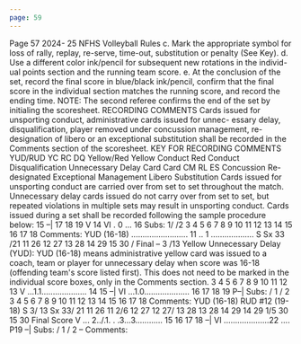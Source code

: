 ```yaml
---
page: 59
---
```


Page 57 2024- 25 NFHS Volleyball Rules c. Mark the appropriate symbol for loss of rally, replay, re-serve, time-out, substitution or penalty (See Key). d. Use a different color ink/pencil for subsequent new rotations in the individ- ual points section and the running team score. e. At the conclusion of the set, record the final score in blue/black ink/pencil, confirm that the final score in the individual section matches the running score, and record the ending time. NOTE: The second referee confirms the end of the set by initialing the scoresheet. RECORDING COMMENTS Cards issued for unsporting conduct, administrative cards issued for unnec- essary delay, disqualification, player removed under concussion management, re-designation of libero or an exceptional substitution shall be recorded in the Comments section of the scoresheet. KEY FOR RECORDING COMMENTS YUD/RUD YC RC DQ Yellow/Red Yellow Conduct Red Conduct Disqualification Unnecessary Delay Card Card CM RL ES Concussion Re-designated Exceptional Management Libero Substitution Cards issued for unsporting conduct are carried over from set to set throughout the match. Unnecessary delay cards issued do not carry over from set to set, but repeated violations in multiple sets may result in unsporting conduct. Cards issued during a set shall be recorded following the sample procedure below: 15 –| 17 18 19 V 14 VI . 0 ... 16 Subs: 1/ /2 3 4 5 6 7 8 9 10 11 12 13 14 15 16 17 18 Comments: YUD (16-18) ......................... 11 .. 1 ................... S Sx 33 /21 11 26 12 27 13 28 14 29 15 30 / Final – 3 /13 Yellow Unnecessary Delay (YUD): YUD (16-18) means administrative yellow card was issued to a coach, team or player for unnecessary delay when score was 16-18 (offending team's score listed first). This does not need to be marked in the individual score boxes, only in the Comments section. 3 4 5 6 7 8 9 10 11 12 13 V ...1.1.................... 14 15 –| VI ...1.0.................... 16 17 18 19 P–| Subs: / 1 / 2 3 4 5 6 7 8 9 10 11 12 13 14 15 16 17 18 Comments: YUD (16-18) RUD #12 (19-18) S 3/ 13 Sx 33/ 21 11 26 11 2/6 12 27 12 27/ 13 28 13 28 14 29 14 29 1/5 30 15 30 Final Score V ... 2../.1. . .3...3............ 15 16 17 18 –| VI ....................22 .... P19 –| Subs: / 1 / 2 – Comments: